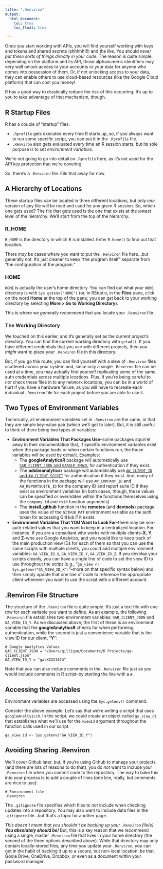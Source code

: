```yaml
---
title: ".Renviron"
output:
  html_document:
    toc: true
    toc_float: true

---
```


Once you start working with APIs, you will find yourself working with keys and tokens and shared secrets (shhhhh!!!) and the like. You should _never put these sorts of things directly in your code_. The reason is quite simple: depending on the platform and its API, those alphanumeric identifiers may very well unlock access to your accounts or your data for anyone who comes into possession of them. Or, if not unlocking access to your data, they can enable others to use cloud-based resources (like the Google Cloud platform) that can cost you money!

R has a good way to drastically reduce the risk of this occurring. It's up to you to take advantage of that mechanism, though.

## R Startup Files

R has a couple of "startup" files: 

* `.Rprofile` gets executed every time R starts up, so, if you always want to run some specific script, you can put it in the `.Rprofile` file.
* `.Renviron` also gets evaluated every time an R session starts, but its sole purpose is to set _environment variables_.

We're not going to go into detail on `.Rprofile` here, as it's not used for the API key protection that we're covering.

So, there's a `.Renviron` file. File that away for now.

## A Hierarchy of Locations

These startup files can be located in three different locations, but only _one_ version of any file will be read and used for any given R session. So, which one gets used? The file that gets used is the one that exists at the _lowest_ level of the hierarchy. We'll start from the top of the hierarchy.

### R_HOME

`R_HOME` is the directory in which R is installed. Enter `R.home()` to find out that location.

There _may_ be cases where you want to put the `.Renviron` file here...but generally not. It's just cleaner to keep "the program itself" separate from "the configuration of the program."

### HOME

`HOME` is actually the user's home directory. You can find out what your `HOME` directory is with `Sys.getenv("HOME")` (or, in RStudio, in the **Files** pane, click on the word **Home** at the top of the pane; you can get back to your working directory by selecting **More > Go to Working Directory**).

This is where we _generally recommend_ that you locate your `.Renviron` file.

### The Working Directory

We touched on this earlier, and it's generally set as the current project's directory. You can find the current working directory with `getwd()`. If you have different credentials that you use with different projects, then you _might_ want to place your `.Renviron` file in this directory.

But, if you go this route, you can find yourself with a slew of `.Renviron` files scattered across your system and, since only a single `.Renviron` file can be used at a time, you may actually find yourself replicating some of the same auth credentials across multiple locations. Plus, if you're being careful to _not_ check these files in to any network locations, you can be in a world of hurt if you have a hardware failure, as you will have to recreate each individual `.Renviron` file for each project before you are able to use it.

## Two Types of Environment Variables

Technically, all environment variables set in `.Renviron` are the same, in that they are simple key-value pair (which we'll get to later). But, it is still useful to think of there being two types of variables:

* **Environment Variables That Packages Use**--some packages squirrel away in their documentation that, if specific environment variables exist when the package loads or when certain functions run, the those variables will be used by default. Examples:
  - The **googleAnalyticsR** package will automatically use [`GAR_CLIENT_JSON` and `GARGLE_EMAIL`](http://code.markedmondson.me/googleAnalyticsR/articles/setup.html#3-choose-authentication-method) for authentication if they exist.
  - The **adobeanalyticsr** package will automatically use [`AW_CLIENT_ID` and `AW_CLIENT_SECRET`](https://adobeanalyticsr.com/reference/aw_token.html) for authentication if they exist. And, many of the functions in the package will use `AW_COMPANY_ID` and `AW_REPORTSUITE_ID` for the company ID and report suite ID if they exist as environment variables (in both cases, though, these values can be specified or overridden within the functions themselves using the `company_id` and `rsid` function arguments)
  - The **install_github** function in the **remotes** (and **devtools**) package uses the value of the `GITHUB_PAT` environment variable as the auth token for accessing GitHub if it exists.

* **Environment Variables That YOU Want to Look For**--there may be non-auth-related values that you want to keep in a centralized location. For instance, if you are a consultant who works with multiple clients--**X**, **Y**, and **Z**--who use Google Analytics, and you would like to keep track of the main production view IDs for each of them so that you can use the same scripts with multiple clients, you could add multiple environment variables: `GA_VIEW_ID_X`, `GA_VIEW_ID_Y`, `GA_VIEW_ID_Z`. If you develop your scripts cleanly, you can have a single line of code to set the view ID to use throughout the script (e.g., "`ga_view <- Sys.getenv("GA_VIEW_ID_X")`"--more on that specific syntax below) and then simply update that one line of code to reference the appropriate client whenever you want to use the script with a different account.

## .Renviron File Structure

The structure of the `.Renviron` file is quite simple. It's just a text file with one row for each variable you want to define. As an example, the following `.Renviron` file establishes two environment variables: `GAR_CLIENT_JSON` and `GA_VIEW_ID_Y`. As we discussed above, the first of these is an environment variable that the **googleAnalyticsR** checks for when performing authentication, while the second is just a convenience variable that is the view ID for our client, "**Y**":

```
# Google Analytics Values
GAR_CLIENT_JSON = "/Users/gilligan/Documents/R Projects/ga-client.json"
GA_VIEW_ID_Y = "ga:XXXX1474"
```

Note that you can also include comments in the `.Renviron` file just as you would include comments in R script--by starting the line with a `#`.

## Accessing the Variables

Environment variables are accessed using the `Sys.getenv()` command. 

Consider the above example. Let's say that we're writing a script that uses `googleAnaltyicsR`. In the script, we could create an object called `ga_view_di` that establishes what we'll use for the `viewId` argument throughout the function calls used in our script:

```
ga_view_id <- Sys.getenv("GA_VIEW_ID_Y")
```

## Avoiding Sharing .Renviron

We'll cover Github later, but, if you're using Github to manage your projects (and there are lots of reasons to do that), you do _not_ want to include your `.Renviron` file when you commit code to the repository. The way to bake this into your process is to add a couple of lines (one line, really, but comments are nice to use):

```
# Environment file
.Renviron
```

The `.gitignore` file specifies which files to _not_ include when checking updates into a repository. You may also want to include data files in the `.gitignore` file...but that's a topic for another page.

_This doesn't mean that you shouldn't be backing up your `.Renviron` file(s). **You absolutely should be!**_ But, this is a key reason that we recommend using a single, master `.Renviron` file that lives in your home directory (the second of the three options described above). While that directory may only contain locally-stored files, any time you update your `.Renviron`, you can get in the habit of backing it up to a secure, but non-local location: be that Goole Drive, OneDrive, Dropbox, or even as a document within your password manager.

